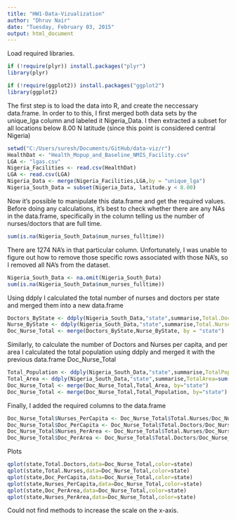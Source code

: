 ---
title: "HW1-Data-Vizualization"
author: "Dhruv Nair"
date: "Tuesday, February 03, 2015"
output: html_document
---
Load required libraries. 

```{r}
if (!require(plyr)) install.packages("plyr")
library(plyr)

if (!require(ggplot2)) install.packages("ggplot2")
library(ggplot2)
```

The first step is to load the data into R, and create the neccessary data.frame. In order to to this, I first merged both data sets by the unique_lga column and labeled it Nigeria_Data. I then extracted a subset for all locations below 8.00 N latitude (since this point is considered central Nigeria)

```{r, echo=FALSE}

setwd("C:/Users/suresh/Documents/GitHub/data-viz/r")
HealthDat <- "Health_Mopup_and_Baseline_NMIS_Facility.csv"
LGA <- "lgas.csv"
Nigeria_Facilities <- read.csv(HealthDat)
LGA <- read.csv(LGA)
Nigeria_Data <- merge(Nigeria_Facilities,LGA,by = "unique_lga")
Nigeria_South_Data = subset(Nigeria_Data, latitude.y < 8.00)
```

Now it's possible to manipulate this data.frame and get the required values. Before doing any calculations, it's best to check whether there are any NAs in the data.frame, specifically in the column telling us the number of nurses/doctors that are full time. 

```{r}
sum(is.na(Nigeria_South_Data$num_nurses_fulltime))

```

There are 1274 NA's in that particular column. Unfortunately, I was unable to figure out how to remove those specific rows associated with those NA's, so I removed all NA's from the dataset.

```{r}
Nigeria_South_Data <- na.omit(Nigeria_South_Data)
sum(is.na(Nigeria_South_Data$num_nurses_fulltime))
```

Using ddply I calculated the total number of nurses and doctors per state and merged them into a new data.frame

```{r}

Doctors_ByState <- ddply(Nigeria_South_Data,"state",summarise,Total.Doctors=sum(num_doctors_fulltime))
Nurse_ByState <- ddply(Nigeria_South_Data,"state",summarise,Total.Nurses=sum(num_nurses_fulltime))
Doc_Nurse_Total <- merge(Doctors_ByState,Nurse_ByState, by = "state")
```

Similarly, to calculate the number of Doctors and Nurses per capita, and per area I calculated the total population using ddply and merged it with the previous data.frame Doc_Nurse_Total

```{r}
Total_Population <- ddply(Nigeria_South_Data,"state",summarise,TotalPopulation = sum(pop_2006))
Total_Area <- ddply(Nigeria_South_Data,"state",summarise,TotalArea=sum(area_sq_km))
Doc_Nurse_Total <- merge(Doc_Nurse_Total,Total_Area, by="state")
Doc_Nurse_Total <- merge(Doc_Nurse_Total,Total_Population, by="state")
```

Finally, I added the required columns to the data.frame

```{r}
Doc_Nurse_Total$Nurses_PerCapita <- Doc_Nurse_Total$Total.Nurses/Doc_Nurse_Total$TotalPopulation
Doc_Nurse_Total$Doc_PerCapita <- Doc_Nurse_Total$Total.Doctors/Doc_Nurse_Total$TotalPopulation
Doc_Nurse_Total$Nurses_PerArea <- Doc_Nurse_Total$Total.Nurses/Doc_Nurse_Total$TotalArea
Doc_Nurse_Total$Doc_PerArea <- Doc_Nurse_Total$Total.Doctors/Doc_Nurse_Total$TotalArea
```

Plots 

```{r, echo=FALSE}

qplot(state,Total.Doctors,data=Doc_Nurse_Total,color=state)
qplot(state,Total.Nurses,data=Doc_Nurse_Total,color=state)
qplot(state,Doc_PerCapita,data=Doc_Nurse_Total,color=state)
qplot(state,Nurses_PerCapita,data=Doc_Nurse_Total,color=state)
qplot(state,Doc_PerArea,data=Doc_Nurse_Total,color=state)
qplot(state,Nurses_PerArea,data=Doc_Nurse_Total,color=state)

```

Could not find methods to increase the scale on the x-axis. 

